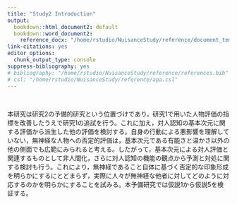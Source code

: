 ```yaml
---
title: "Study2 Introduction"
output:
  bookdown::html_document2: default
  bookdown::word_document2: 
    reference_docx: "/home/rstudio/NuisanceStudy/reference/document_template.docx"
link-citations: yes
editor_options:
  chunk_output_type: console
suppress-bibliography: yes
# bibliography: "/home/rstudio/NuisanceStudy/reference/references.bib"
# csl: "/home/rstudio/NuisanceStudy/reference/apa.csl"
---
```


<br>

本研究は研究2の予備的研究という位置づけであり，研究1で用いた人物評価の指標を改善したうえで研究1の追試を行う。これに加え，対人認知の基本次元に関する評価から派生した他の評価を検討する。自身の行動による悪影響を理解していない，無神経な人物への否定的評価は，基本次元である有能さと温かさ以外の他の側面でも広範にみられると考える。したがって，基本次元による対人評価と関連するものとして非人間化，さらに対人認知の機能の観点から予測と対処に関する検討も行う。これにより，無神経であること自体に基づく否定的な印象形成を明らかにするにとどまらず，実際に人々が無神経な他者に対してどのように対応するのかを明らかにすることを試みる。本予備研究では仮説1から仮説5を検証する。
